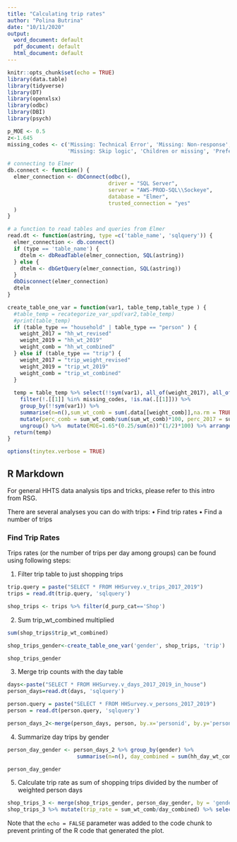 ```yaml
---
title: "Calculating trip rates"
author: "Polina Butrina"
date: "10/11/2020"
output:
  word_document: default
  pdf_document: default
  html_document: default
---
```


```r
knitr::opts_chunk$set(echo = TRUE)
library(data.table)
library(tidyverse)
library(DT)
library(openxlsx)
library(odbc)
library(DBI)
library(psych)

p_MOE <- 0.5
z<-1.645
missing_codes <- c('Missing: Technical Error', 'Missing: Non-response', 
                   'Missing: Skip logic', 'Children or missing', 'Prefer not to answer')

# connecting to Elmer
db.connect <- function() {
  elmer_connection <- dbConnect(odbc(),
                                driver = "SQL Server",
                                server = "AWS-PROD-SQL\\Sockeye",
                                database = "Elmer",
                                trusted_connection = "yes"
  )
}

# a function to read tables and queries from Elmer
read.dt <- function(astring, type =c('table_name', 'sqlquery')) {
  elmer_connection <- db.connect()
  if (type == 'table_name') {
    dtelm <- dbReadTable(elmer_connection, SQL(astring))
  } else {
    dtelm <- dbGetQuery(elmer_connection, SQL(astring))
  }
  dbDisconnect(elmer_connection)
  dtelm
}

create_table_one_var = function(var1, table_temp,table_type ) {
  #table_temp = recategorize_var_upd(var2,table_temp)
  #print(table_temp)
  if (table_type == "household" | table_type == "person" ) {
    weight_2017 = "hh_wt_revised"
    weight_2019 = "hh_wt_2019"
    weight_comb = "hh_wt_combined"
  } else if (table_type == "trip") {
    weight_2017 = "trip_weight_revised"
    weight_2019 = "trip_wt_2019"
    weight_comb = "trip_wt_combined"  
  } 
  
  temp = table_temp %>% select(!!sym(var1), all_of(weight_2017), all_of(weight_2019), all_of(weight_comb)) %>% 
    filter(!.[[1]] %in% missing_codes, !is.na(.[[1]])) %>% 
    group_by(!!sym(var1)) %>% 
    summarise(n=n(),sum_wt_comb = sum(.data[[weight_comb]],na.rm = TRUE),sum_wt_2017 = sum(.data[[weight_2017]],na.rm = TRUE),sum_wt_2019 = sum(.data[[weight_2019]],na.rm = TRUE)) %>% 
    mutate(perc_comb = sum_wt_comb/sum(sum_wt_comb)*100, perc_2017 = sum_wt_2017/sum(sum_wt_2017)*100, perc_2019 = sum_wt_2019/sum(sum_wt_2019)*100,delta = perc_2019-perc_2017) %>% 
    ungroup() %>%  mutate(MOE=1.65*(0.25/sum(n))^(1/2)*100) %>% arrange(desc(perc_comb))
  return(temp)
}

```
```r
options(tinytex.verbose = TRUE)
```


## R Markdown

For general HHTS data analysis tips and tricks, please refer to this intro from RSG.

There are several analyses you can do with trips:
•	Find trip rates
•	Find a number of trips

### Find Trip Rates
Trips rates (or the number of trips per day among groups) can be found using following steps:

1.	Filter trip table to just shopping trips


```r
trip.query = paste("SELECT * FROM HHSurvey.v_trips_2017_2019")
trips = read.dt(trip.query, 'sqlquery')

shop_trips <- trips %>% filter(d_purp_cat=='Shop')

```

2.	Sum trip_wt_combined multiplied 

```r
sum(shop_trips$trip_wt_combined)

shop_trips_gender<-create_table_one_var('gender', shop_trips, 'trip')

shop_trips_gender

```

3.	Merge trip counts with the day table

```r
days<-paste("SELECT * FROM HHSurvey.v_days_2017_2019_in_house")
person_days=read.dt(days, 'sqlquery')

person.query = paste("SELECT * FROM HHSurvey.v_persons_2017_2019")
person = read.dt(person.query, 'sqlquery')

person_days_2<-merge(person_days, person, by.x='personid', by.y='person_dim_id')

```

4.	Summarize day trips by gender

```r

person_day_gender <- person_days_2 %>% group_by(gender) %>%
                      summarise(n=n(), day_combined = sum(hh_day_wt_combined.x))

person_day_gender

```

5.	Calculate trip rate as sum of shopping trips divided by the number of weighted person days

```r

shop_trips_3 <- merge(shop_trips_gender, person_day_gender, by = 'gender')
shop_trips_3 %>% mutate(trip_rate = sum_wt_comb/day_combined) %>% select(gender,trip_rate)

```

Note that the `echo = FALSE` parameter was added to the code chunk to prevent printing of the R code that generated the plot.
